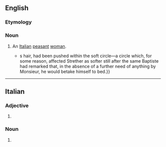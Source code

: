 ==English==

===Etymology===
{{bor|en|it|contadina}}

===Noun===
{{en-noun|s|contadine}}

# An [[Italian]] [[peasant]] [[woman]].
#* {{quote-text|en|year=1903|author={{w|Henry James}}|title=The Ambassadors|passage=The mellowest lamplight and the easiest chair had been placed at his disposal by Baptiste—subtlest of servants; the novel half uncut, the novel lemon-coloured and tender, with the ivory knife athwart it like a dagger in a '''contadina'''{{'}}s hair, had been pushed within the soft circle—a circle which, for some reason, affected Strether as softer still after the same Baptiste had remarked that, in the absence of a further need of anything by Monsieur, he would betake himself to bed.}}

----

==Italian==

===Adjective===
{{head|it|adjective form}}

# {{feminine singular of|it|contadino}}

===Noun===
{{it-noun|f}}

# {{female equivalent of|it|contadino}}